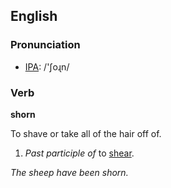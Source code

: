 ==English==

===Pronunciation===
*[[w:IPA|IPA]]: /'ʃoɻn/

===Verb===
'''shorn'''

To shave or take all of the hair off of.
#''Past participle of'' to [[shear]].

''The sheep have been shorn.''